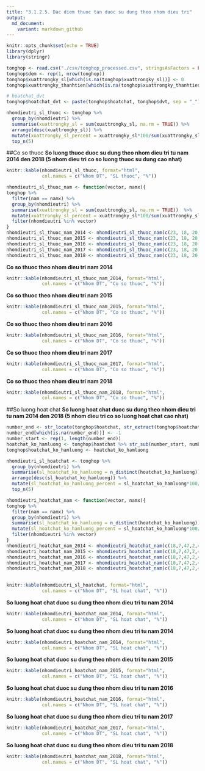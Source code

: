 ```yaml
---
title: "3.1.2.5. Dac diem thuoc tan duoc su dung theo nhom dieu tri"
output:
  md_document:
    variant: markdown_github
---
```


```r
knitr::opts_chunk$set(echo = TRUE)
library(dplyr)
library(stringr)
```

```r
tonghop <- read.csv("./csv/tonghop_processed.csv", stringsAsFactors = FALSE)
tonghop$dem <- rep(1, nrow(tonghop))
tonghop$xuattrongky_sl[which(is.na(tonghop$xuattrongky_sl))] <- 0
tonghop$xuattrongky_thanhtien[which(is.na(tonghop$xuattrongky_thanhtien))] <- 0

# hoatchat_dvt
tonghop$hoatchat_dvt <- paste(tonghop$hoatchat, tonghop$dvt, sep = "_")

```

```r
nhomdieutri_sl_thuoc <- tonghop %>%
  group_by(nhomdieutri) %>%
  summarise(xuattrongky_sl = sum(xuattrongky_sl, na.rm = TRUE)) %>%
  arrange(desc(xuattrongky_sl)) %>%
  mutate(xuattrongky_sl_percent = xuattrongky_sl*100/sum(xuattrongky_sl)) %>%
  top_n(5)
```

##Co so thuoc
**So luong thuoc duoc su dung theo nhom dieu tri tu nam 2014 den 2018 (5 nhom dieu tri co so luong thuoc su dung cao nhat)** 

```r
knitr::kable(nhomdieutri_sl_thuoc, format="html", 
             col.names = c("Nhom DT", "SL thuoc", "%"))
```

```r
nhomdieutri_sl_thuoc_nam <- function(vector, namx){
tonghop %>%
  filter(nam == namx) %>%
  group_by(nhomdieutri) %>%
  summarise(xuattrongky_sl = sum(xuattrongky_sl, na.rm = TRUE))  %>%
  mutate(xuattrongky_sl_percent = xuattrongky_sl*100/sum(xuattrongky_sl)) %>%
  filter(nhomdieutri %in% vector)
}
nhomdieutri_sl_thuoc_nam_2014 <- nhomdieutri_sl_thuoc_nam(c(23, 18, 20, 39, 48), 2014)
nhomdieutri_sl_thuoc_nam_2015 <- nhomdieutri_sl_thuoc_nam(c(23, 18, 20, 39, 48), 2015)
nhomdieutri_sl_thuoc_nam_2016 <- nhomdieutri_sl_thuoc_nam(c(23, 18, 20, 39, 48), 2016)
nhomdieutri_sl_thuoc_nam_2017 <- nhomdieutri_sl_thuoc_nam(c(23, 18, 20, 39, 48), 2017)
nhomdieutri_sl_thuoc_nam_2018 <- nhomdieutri_sl_thuoc_nam(c(23, 18, 20, 39, 48), 2018)
```

**Co so thuoc theo nhom dieu tri nam 2014**
```r
knitr::kable(nhomdieutri_sl_thuoc_nam_2014, format="html", 
             col.names = c("Nhom DT", "Co so thuoc", "%"))
```
**Co so thuoc theo nhom dieu tri nam 2015**
```r
knitr::kable(nhomdieutri_sl_thuoc_nam_2015, format="html", 
             col.names = c("Nhom DT", "Co so thuoc", "%"))
```
**Co so thuoc theo nhom dieu tri nam 2016**
```r
knitr::kable(nhomdieutri_sl_thuoc_nam_2016, format="html", 
             col.names = c("Nhom DT", "Co so thuoc", "%"))
```
**Co so thuoc theo nhom dieu tri nam 2017**
```r
knitr::kable(nhomdieutri_sl_thuoc_nam_2017, format="html", 
             col.names = c("Nhom DT", "Co so thuoc", "%"))
```
**Co so thuoc theo nhom dieu tri nam 2018**
```r
knitr::kable(nhomdieutri_sl_thuoc_nam_2018, format="html", 
             col.names = c("Nhom DT", "Co so thuoc", "%"))
```

##So luong hoat chat
**So luong hoat chat duoc su dung theo nhom dieu tri tu nam 2014 den 2018 (5 nhom dieu tri co so luong hoat chat cao nhat)**
```r
number_end <- str_locate(tonghop$hoatchat, str_extract(tonghop$hoatchat, "_\\d"))[,1]
number_end[which(is.na(number_end))] <- -1
number_start <- rep(1, length(number_end))
hoatchat_ko_hamluong <- tonghop$hoatchat %>% str_sub(number_start, number_end-1)
tonghop$hoatchat_ko_hamluong <- hoatchat_ko_hamluong

nhomdieutri_sl_hoatchat <- tonghop %>%
  group_by(nhomdieutri) %>%
  summarise(sl_hoatchat_ko_hamluong = n_distinct(hoatchat_ko_hamluong)) %>%
  arrange(desc(sl_hoatchat_ko_hamluong)) %>%
  mutate(sl_hoatchat_ko_hamluong_percent = sl_hoatchat_ko_hamluong*100/sum(sl_hoatchat_ko_hamluong)) %>%
  top_n(5)
```

```r
nhomdieutri_hoatchat_nam <- function(vector, namx){
tonghop %>%
  filter(nam == namx) %>%
  group_by(nhomdieutri) %>%
  summarise(sl_hoatchat_ko_hamluong = n_distinct(hoatchat_ko_hamluong))  %>%
  mutate(sl_hoatchat_ko_hamluong_percent = sl_hoatchat_ko_hamluong*100/sum(sl_hoatchat_ko_hamluong)) %>%
  filter(nhomdieutri %in% vector)
}
nhomdieutri_hoatchat_nam_2014 <- nhomdieutri_hoatchat_nam(c(18,7,47,2,48), 2014)
nhomdieutri_hoatchat_nam_2015 <- nhomdieutri_hoatchat_nam(c(18,7,47,2,48), 2015)
nhomdieutri_hoatchat_nam_2016 <- nhomdieutri_hoatchat_nam(c(18,7,47,2,48), 2016)
nhomdieutri_hoatchat_nam_2017 <- nhomdieutri_hoatchat_nam(c(18,7,47,2,48), 2017)
nhomdieutri_hoatchat_nam_2018 <- nhomdieutri_hoatchat_nam(c(18,7,47,2,48), 2018)
  
```


```r
knitr::kable(nhomdieutri_sl_hoatchat, format="html", 
             col.names = c("Nhom DT", "SL hoat chat", "%"))

```

**So luong hoat chat duoc su dung theo nhom dieu tri tu nam 2014**
```r
knitr::kable(nhomdieutri_hoatchat_nam_2014, format="html", 
             col.names = c("Nhom DT", "SL hoat chat", "%"))
```

**So luong hoat chat duoc su dung theo nhom dieu tri tu nam 2014**
```r
knitr::kable(nhomdieutri_hoatchat_nam_2014, format="html", 
             col.names = c("Nhom DT", "SL hoat chat", "%"))
```

**So luong hoat chat duoc su dung theo nhom dieu tri tu nam 2015**
```r
knitr::kable(nhomdieutri_hoatchat_nam_2015, format="html", 
             col.names = c("Nhom DT", "SL hoat chat", "%"))
```

**So luong hoat chat duoc su dung theo nhom dieu tri tu nam 2016**
```r
knitr::kable(nhomdieutri_hoatchat_nam_2016, format="html", 
             col.names = c("Nhom DT", "SL hoat chat", "%"))
```

**So luong hoat chat duoc su dung theo nhom dieu tri tu nam 2017**
```r
knitr::kable(nhomdieutri_hoatchat_nam_2017, format="html", 
             col.names = c("Nhom DT", "SL hoat chat", "%"))
```

**So luong hoat chat duoc su dung theo nhom dieu tri tu nam 2018**
```r
knitr::kable(nhomdieutri_hoatchat_nam_2018, format="html", 
             col.names = c("Nhom DT", "SL hoat chat", "%"))
```
